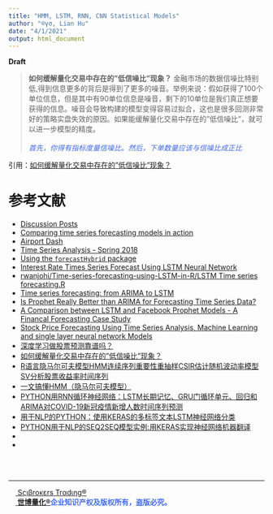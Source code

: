 ```yaml
---
title: "HMM, LSTM, RNN, CNN Statistical Models"
author: "®γσ, Lian Hu"
date: "4/1/2021"
output: html_document
---
```


**Draft**

> **如何缓解量化交易中存在的"低信噪比"现象？**
金融市场的数据信噪比特别低,得到信息更多的背后是得到了更多的噪音。举例来说：假如获得了100个单位信息，但是其中有90单位信息是噪音，剩下的10单位是我们真正想要获得的信息。噪音会导致构建的模型变得容易过拟合，这也是很多回测非常好的策略实盘失效的原因。如果能缓解量化交易中存在的"低信噪比"，就可以进一步模型的精度。<br><br>[*首先，你得有指标度量信噪比。然后，下单数量应该与信噪比成正比*]{style="color:RoyalBlue"}

引用：[如何缓解量化交易中存在的"低信噪比"现象？](https://www.zhihu.com/question/534058888)



# 参考文献

- [Discussion Posts](https://rpubs.com/priyankaigit/disc-wk4)
- [Comparing time series forecasting models in action](http://rstudio-pubs-static.s3.amazonaws.com/15285_1260a766696d4960b9c63442a399831e.html)
- [Airport Dash](https://rpubs.com/nabiilahardini/ts-flight)
- [Time Series Analysis - Spring 2018](https://rpubs.com/hsafaie/381547)
- [Using the `forecastHybrid` package](https://cran.r-project.org/web/packages/forecastHybrid/vignettes/forecastHybrid.html)
- [Interest Rate Times Series Forecast Using LSTM Neural Network](https://rpubs.com/jwcb1025/int_rate_lstm?fbclid=IwAR2sRCrk2mxUx_1oKZuEwWcm2RX_BjRdkOMiVUAjoO7uTl57T5kQouj_GGo)
- [rwanjohi/Time-series-forecasting-using-LSTM-in-R/LSTM Time series forecasting.R](https://github.com/rwanjohi/Time-series-forecasting-using-LSTM-in-R/blob/master/LSTM%20Time%20series%20forecasting.R?fbclid=IwAR3h9GTNkx4m7txM6uDCq0O2OgUjsbp1e6qUhOHYCaKF4ypRm6Kskldi-Es)
- [Time series forecasting: from ARIMA to LSTM](https://stats.stackexchange.com/a/478638/68357)
- [Is Prophet Really Better than ARIMA for Forecasting Time Series Data?](https://blog.exploratory.io/is-prophet-better-than-arima-for-forecasting-time-series-fa9ae08a5851)
- [A Comparison between LSTM and Facebook Prophet Models - A Financal Forecasting Case Study](https://github.com/scibrokes/real-time-fxcm/blob/master/reference/A%20Comparison%20between%20LSTM%20and%20Facebook%20Prophet%20Models%20-%20A%20Financal%20Forecasting%20Case%20Study.pdf)
- [Stock Price Forecasting Using Time Series Analysis, Machine Learning and single layer neural network Models](https://rpubs.com/kapage/523169)
- [深度学习做股票预测靠谱吗？](https://www.zhihu.com/question/54542998/answer/2361320437)
- [如何缓解量化交易中存在的"低信噪比"现象？](https://www.zhihu.com/question/534058888)
- [R语言隐马尔可夫模型HMM连续序列重要性重抽样CSIR估计随机波动率模型SV分析股票收益率时间序列](http://tecdat.cn/r%e8%af%ad%e8%a8%80%e9%9a%90%e9%a9%ac%e5%b0%94%e5%8f%af%e5%a4%ab%e6%a8%a1%e5%9e%8bhmm%e8%bf%9e%e7%bb%ad%e5%ba%8f%e5%88%97%e9%87%8d%e8%a6%81%e6%80%a7%e9%87%8d%e6%8a%bd%e6%a0%b7csir%e4%bc%b0%e8%ae%a1)
- [一文搞懂HMM（隐马尔可夫模型）](https://www.cnblogs.com/skyme/p/4651331.html)
- [PYTHON用RNN循环神经网络：LSTM长期记忆、GRU门循环单元、回归和ARIMA对COVID-19新冠疫情新增人数时间序列预测](http://tecdat.cn/python%e7%94%a8rnn%e5%be%aa%e7%8e%af%e7%a5%9e%e7%bb%8f%e7%bd%91%e7%bb%9c%ef%bc%9alstm%e9%95%bf%e6%9c%9f%e8%ae%b0%e5%bf%86%e3%80%81gru%e9%97%a8%e5%be%aa%e7%8e%af%e5%8d%95%e5%85%83%e3%80%81%e5%9b%9e)
- [用于NLP的PYTHON：使用KERAS的多标签文本LSTM神经网络分类](http://tecdat.cn/%e7%94%a8%e4%ba%8enlp%e7%9a%84python%ef%bc%9a%e4%bd%bf%e7%94%a8keras%e7%9a%84%e5%a4%9a%e6%a0%87%e7%ad%be%e6%96%87%e6%9c%aclstm%e7%a5%9e%e7%bb%8f%e7%bd%91%e7%bb%9c%e5%88%86%e7%b1%bb)
- [PYTHON用于NLP的SEQ2SEQ模型实例:用KERAS实现神经网络机器翻译](http://tecdat.cn/python%e7%94%a8%e4%ba%8enlp%e7%9a%84seq2seq%e6%a8%a1%e5%9e%8b%e5%ae%9e%e4%be%8b%e7%94%a8keras%e5%ae%9e%e7%8e%b0%e7%a5%9e%e7%bb%8f%e6%9c%ba%e5%99%a8%e7%bf%bb%e8%af%91)
- []()
- []()

<br><br>

---

[<img src="www/Scibrokes.png" height="14"/> Sςιβrοκεrs Trαdιηg®](http://www.scibrokes.com)<br>
<span style='color:RoyalBlue'>**[<img src="www/Scibrokes.png" height="14"/> 世博量化®](http://www.scibrokes.com)企业知识产权及版权所有，盗版必究。**</span>

